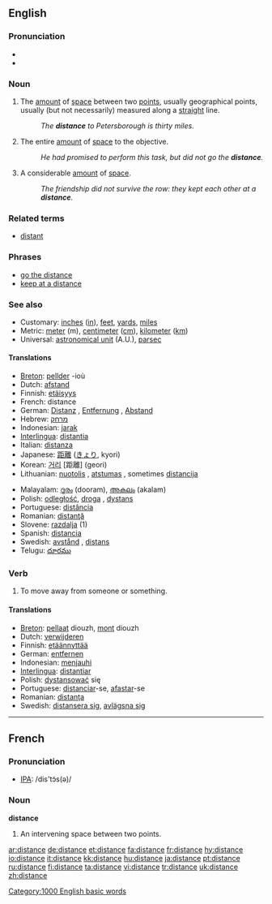 ==English==

{{rank|try|loved|deal|625|distance|thinking|beginning|unless}}

===Pronunciation===
*{{IPA|/ˈdɪstəns/}}
*{{audio|en-us-distance.ogg|Audio (US)}}

===Noun===
{{en-noun|s|-}}

# {{countable}} The [[amount]] of [[space]] between two [[point]]s, usually geographical points, usually (but not necessarily) measured along a [[straight]] line.
#: ''The '''distance''' to Petersborough is thirty miles.''
# {{cattag|uncountable|figurative}} The entire [[amount]] of [[space]] to the objective.
#: ''He had promised to perform this task, but did not go the '''distance'''.''
# {{cattag|uncountable|figurative}} A considerable [[amount]] of [[space]].
#: ''The friendship did not survive the row: they kept each other at a '''distance'''.''

===Related terms===
*[[distant]]

===Phrases===
*[[go the distance]]
*[[keep at a distance]]

===See also===
*Customary: [[inch]]es ([[in]]), [[feet]], [[yard]]s, [[mile]]s
*Metric: [[meter]] (m), [[centimeter]] ([[cm]]), [[kilometer]] ([[km]])
*Universal: [[astronomical unit]] (A.U.), [[parsec]]

====Translations====
{{rfc-trans}}
{{top}}
*[[Breton]]: [[pellder]] {{m}} -ioù {{p}}
*Dutch: [[afstand]] {{m}}
*Finnish: [[etäisyys]]
*French: distance {{f}}
*German: [[Distanz]] {{f}}, [[Entfernung]] {{f}}, [[Abstand]] {{m}}
*Hebrew: [[מרחק]] {{m}}
*Indonesian: [[jarak]]
*[[Interlingua]]: [[distantia]]
*Italian: [[distanza]] {{f}}
*Japanese: [[距離]] ([[きょり]], kyori)
*Korean: [[거리]] [距離] (geori)
*Lithuanian: [[nuotolis]] {{m}}, [[atstumas]] {{m}}, sometimes [[distancija]] {{f}}
{{mid}}
*Malayalam: [[ദൂരം]] (dooram), [[അകലം]] (akalam)
*Polish: [[odległość]], [[droga]] {{f}}, [[dystans]] {{m}}
*Portuguese: [[distância]] {{f}}
*Romanian: [[distanţă]] {{f}}
*Slovene: [[razdalja]] {{f}} (1)
*Spanish: [[distancia]] {{f}}
*Swedish: [[avstånd]] {{n}}, [[distans]] {{c}}
*Telugu: [[దూరము]]
{{bottom}}

===Verb===
{{en-verb|distanc|ing}}

# To move away from someone or something.

====Translations====
*[[Breton]]: [[pellaat]] diouzh, [[mont]] diouzh
*Dutch: [[verwijderen]]
*Finnish: [[etäännyttää]]
*German: [[entfernen]]
*Indonesian: [[menjauhi]]
*[[Interlingua]]: [[distantiar]]
*Polish: [[dystansować]] się
*Portuguese: [[distanciar]]-se, [[afastar]]-se
*Romanian: [[distanţa]]
*Swedish: [[distansera sig]], [[avlägsna sig]]

----

==French==

===Pronunciation===
*[[w:IPA|IPA]]: /dis'tɔ̃s(ə)/

===Noun===
'''distance''' {{f}}

# An intervening space between two points.

[[Category:1000 English basic words]]

[[ar:distance]]
[[de:distance]]
[[et:distance]]
[[fa:distance]]
[[fr:distance]]
[[hy:distance]]
[[io:distance]]
[[it:distance]]
[[kk:distance]]
[[hu:distance]]
[[ja:distance]]
[[pt:distance]]
[[ru:distance]]
[[fi:distance]]
[[ta:distance]]
[[vi:distance]]
[[tr:distance]]
[[uk:distance]]
[[zh:distance]]